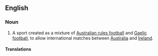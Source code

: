 ==English==
{{wikipedia}}

===Noun===
{{en-noun|head=[[international]] [[rules]] [[football]]}}

# {{context|soccer}} A sport created as a mixture of [[Australian rules football]] and [[Gaelic football]], to allow international matches between [[Australia]] and [[Ireland]].

====Translations====
{{trans-top|type of football}}
{{trans-mid}}
{{trans-bottom}}
